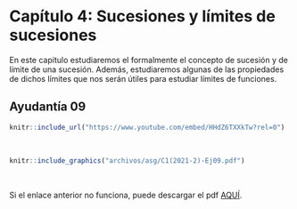 
# Capítulo 4: Sucesiones y límites de sucesiones {-}

En este capítulo estudiaremos el formalmente el concepto de sucesión y de límite de una sucesión. Además, estudiaremos algunas de las propiedades de dichos límites que nos serán útiles para estudiar límites de funciones.


## Ayudantía 09 {#ayudantia09}

<!--Aquí aparecerán tanto el video como las notas de dicha clase.-->
```r
knitr::include_url("https://www.youtube.com/embed/HHdZ6TXXkTw?rel=0")
```

</br> <!--Esto se pone para que se genere un espacio en blanco en la salida html-->


```r
knitr::include_graphics("archivos/asg/C1(2021-2)-Ej09.pdf")
```

</br>

Si el enlace anterior no funciona, puede descargar el pdf [AQUÍ](archivos/asg/C1(2021-2)-Ej09.pdf).


<br/>
